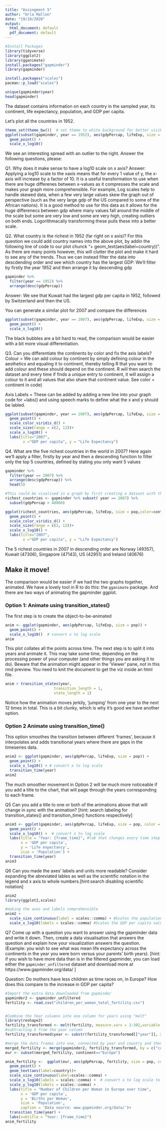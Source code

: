 ```yaml
---
title: "Assingment 5"
author: "Orla Mallon"
date: "19/10/2020"
output:
  html_document: default
  pdf_document: default
---
```


```r

#Install Packages 
library(tidyverse)
library(ggplot2)
library(gganimate)
install.packages("gapminder")
library(gapminder)

install.packages("scales")
pacman::p_load("scales")
```

```r
unique(gapminder$year)
head(gapminder)
```
The dataset contains information on each country in the sampled year, its continent, life expectancy, population, and GDP per capita.

Let's plot all the countries in 1952.
```r
theme_set(theme_bw())  # set theme to white background for better visibility
ggplot(subset(gapminder, year == 1952), aes(gdpPercap, lifeExp, size = pop)) +
  geom_point() +
  scale_x_log10() 
```
We see an interesting spread with an outlier to the right. Answer the following questions, please:

Q1. Why does it make sense to have a log10 scale on x axis?
Answer: Applying a log10 scale to the xaxis means that for every 1 value of y, the x-axis will increase by a factor of 10. It is a useful transformation to use when there are huge differenes between x-values as it compresses the scale and makes your graph more comprehensible. For example, Log scales help to handle skewed data, when a few very large values skew the graph out of perspective (such as the very large gdp of the US compared to some of the African nations). It is a good method to use for this data as it allows for the huge differenecs between gdp where many values fall around the middle of the scale but some are very low and some are very high, creating outliers on both ends. Logorithmacally transforming these pulls these into a better scale. 

Q2. What country is the richest in 1952 (far right on x axis)? 
For this question we could add country names into the above plot, by addin the following line of code to our plot chunck "+ geom_text(aes(label=country))". As there are many points however, this will clutter the plot and make it hard to see any of the trends. Thus we can instead filter the data into descdending order and see which country has the largest GDP: We'll filter by firstly the year 1952 and then arrange it by descending gdp
```r
gapminder %>% 
  filter(year == 1952) %>%
  arrange(desc(gdpPercap))
```
Answer: We see that Kuwait had the largest gdp per capita in 1952, followed by Switzerland and then the US. 

You can generate a similar plot for 2007 and compare the differences
```r
ggplot(subset(gapminder, year == 2007), aes(gdpPercap, lifeExp, size = pop)) +
  geom_point() +
  scale_x_log10() 
```
The black bubbles are a bit hard to read, the comparison would be easier with a bit more visual differentiation.

Q3. Can you differentiate the continents by color and fix the axis labels?
Colour = We can add colour by continent by simply defining colour in the aesthetics and equaling it to continent, thereby telling R that you want to add colour and these should depend on the continent. R will then search the dataset and every time if finds a unique entry to continent, it will assign a colour to it and all values that also share that continent value. See color = continent in code) 

Axis Labels = These can be added by adding a new line into your graph code for +labs() and using speech marks to define what the x and y should be labled.

```r
ggplot(subset(gapminder, year == 2007), aes(gdpPercap, lifeExp, size = pop,color=continent)) +
  geom_point() +
  scale_color_viridis_d() +
  scale_size(range = c(2, 12))+
  scale_x_log10() +
  labs(title="2007",
        x ="GDP per capita", y = "Life Expectancy")

```

Q4. What are the five richest countries in the world in 2007?
Here again we'll apply a filter, firstly by year and then a descending function to filter only the top 5 countries, defined by stating you only want 5 values 

```r

gapminder %>% 
  filter(year == 2007) %>%
  arrange(desc(gdpPercap)) %>% 
  head(5)

#This could be visalised in a graph by first creating a dataset with the above filter to figure out the gdp thresehold and then subset to filter only values above 40,000
richest_countries <- gapminder %>% subset( year == 2007) %>% 
  subset(gdpPercap > 40000)

ggplot(richest_countries, aes(gdpPercap, lifeExp, size = pop,color=continent)) +
  geom_point() +
  scale_color_viridis_d() +
  scale_size(range = c(2, 12))+
  scale_x_log10() +
  labs(title="2007",
        x ="GDP per capita", y = "Life Expectancy")


```
The 5 richest countries in 2007 in descending order are Norway (49357), Kuwait (47306), Singapore (47143), US (42951) and Ireland (40676)

##  Make it move!

The comparison would be easier if we had the two graphs together, animated. We have a lovely tool in R to do this: the `gganimate` package. And there are two ways of animating the gapminder ggplot.

### Option 1: Animate using transition_states() 

The first step is to create the object-to-be-animated
```r
anim <- ggplot(gapminder, aes(gdpPercap, lifeExp, size = pop)) +
  geom_point() +
  scale_x_log10()  # convert x to log scale
anim
```

This plot collates all the points across time. The next step is to split it into years and animate it. This may take some time, depending on the processing power of your computer (and other things you are asking it to do). Beware that the animation might appear in the 'Viewer' pane, not in this rmd preview. You need to knit the document to get the viz inside an html file.

```r
anim + transition_states(year, 
                      transition_length = 1,
                      state_length = 1)
```
Notice how the animation moves jerkily, 'jumping' from one year to the next 12 times in total. This is a bit clunky, which is why it's good we have another option. 


### Option 2 Animate using transition_time()
This option smoothes the transition between different 'frames', because it interpolates and adds transitional years where there are gaps in the timeseries data.

```r
anim2 <- ggplot(gapminder, aes(gdpPercap, lifeExp, size = pop)) +
  geom_point() +
  scale_x_log10() + # convert x to log scale
  transition_time(year)
anim2
```

The much smoother movement in Option 2 will be much more noticeable if you add a title to the chart, that will page through the years corresponding to each frame.

Q5 Can you add a title to one or both of the animations above that will change 
 in sync with the animation? [hint: search labeling for transition_states() and transition_time() functions respectively]
```r

anim3 <- ggplot(gapminder, aes(gdpPercap, lifeExp, size = pop, color = continent)) +
  geom_point() +
  scale_x_log10() +  # convert x to log scale
  labs(title = "Year: {frame_time}", #lab that changes every time step 
       x = 'GDP per capita',
       y = 'Life expectancy',
       size = 'Population') +
  transition_time(year) 
anim3

```


Q6 Can you made the axes' labels and units more readable? Consider expanding the abreviated lables as well as the scientific notation in the legend and x axis to whole numbers.[hint:search disabling scientific notation]

```r
anim2
library(ggplot2,scales)

#making the axes and labels comprehensible 
anim2 + 
  scale_size_continuous(label = scales::comma) + #Scales the population size (full numbers)
  scale_x_log10(labels = scales::comma) #Scales the GDP per capita values on the x-axis to full numbers

```


Q7 Come up with a question you want to answer using the gapminder data and write it down. Then, create a data visualisation that answers the question and explain how your visualization answers the question. (Example: you wish to see what was mean life expectancy across the continents in the year you were born versus your parents' birth years). [hint: if you wish to have more data than is in the filtered gapminder, you can load either the `gapminder_unfiltered` dataset and download more at https://www.gapminder.org/data/ ]

Question: Do mothers have less children as time races on, in Europe? How does this compare to the increase in GDP per capita? 
```r

#Import the extra data downloaded from gapminder 
gapminder2 <- gapminder_unfiltered
fertility <- read.csv("children_per_woman_total_fertility.csv")


#Combine the Year columns into one column for years using "melt" 
library(reshape2)
fertility_transformed <- melt(fertility, measure.vars = 2:302,variable.name="year", value.name="fertility")
#subtracting X from the year column
fertility_transformed$year <- substr(fertility_transformed[["year"]], 2, 5)

#merge the data frames into one, connected by year and country and then separate into only European data 
merged_fertility <- merge(gapminder2, fertility_transformed, by = c("country", "year"))
eur <- subset(merged_fertility, continent=="Europe")

anim_fertility <-  ggplot(eur, aes(gdpPercap, fertility, size = pop, color = country)) +
  geom_point() +
  geom_text(aes(label=country))+
  scale_size_continuous(label=scales::comma) +
  scale_x_log10(labels = scales::comma) +  # convert x to log scale to allow better comparison
  scale_y_log10(labels = scales::comma) +  
  labs(title = "Number of Children per Woman in Europe over time",
       x = 'GDP per capita',
       y = 'Births per Woman',
       size = 'Population',
       caption = 'Data source: www.gapminder.org/data/')+
  transition_time(year) +
  labs(subtitle = "Year: {frame_time}")
anim_fertility

```
